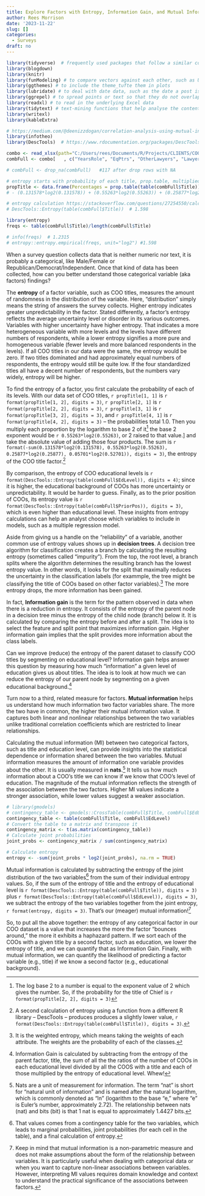 ```yaml
---
title: Explore Factors with Entropy, Information Gain, and Mutual Information
author: Rees Morrison
date: '2023-11-22'
slug: []
categories:
  - Surveys
draft: no
---
```


```r
library(tidyverse)  # frequently used packages that follow a similar coding approach
library(blogdown)
library(knitr)
library(funModeling) # to compare vectors against each other, such as URLs of posts
library(ggthemes) # to include the theme_tufte them in plots
library(lubridate) # to deal with date data, such as the date a post is published
library(ggrepel) # to spread points or text so that they do not overlap on a plot
library(readxl) # to read in the underlying Excel data
library(tidytext) # text-mining functions that help analyse the content of posts
library(writexl) 
library(kableExtra)
```

```r
# https://medium.com/@deenizzdogan/correlation-analysis-using-mutual-information-ac9fbc653029
library(infotheo)
library(DescTools)  # https://www.rdocumentation.org/packages/DescTools/versions/0.99.50/topics/Entropy

combo <- read_xlsx(path="C:/Users/rees/Documents/R/Projects/CLIENTS/COO Comp 2023/comboReportFour.xlsx")
combFull <- combo[   , c("YearsRole", "EqPtrs", "OtherLawyers", "Lawyers", "Reports", "Revenue", "PPEP", "DomOffices", "BillingRate", "Total", "Title", "City", "PriorPos", "EdLevel", "Email")] 

# combFull <- drop_na(combFull)   #117 after drop rows with NA

# entropy starts with probability of each title, prop.table, multiplied by log2 of that value, all summed
propTitle <- data.frame(Percentages = prop.table(table(combFull$Title)))
# - (0.131578*log2(0.131578)) + (0.55263*log2(0.55263)) + (0.25877*log2(0.25877)) + (0.05701*log2(0.52701))  # 1.415

# entropy calculation https://stackoverflow.com/questions/27254550/calculating-entropy?rq=3
# DescTools::Entropy(table(combFull$Title))  # 1.598

library(entropy)
freqs <- table(combFull$Title)/length(combFull$Title)

# info(freqs)  # 1.2315
# entropy::entropy.empirical(freqs, unit="log2") #1.598
```

When a survey question collects data that is neither numeric nor text, it is probably a categorical, like Male/Female or Republican/Democrat/Independent.  Once that kind of data has been collected, how can you better understand those categorical variable (aka factors) findings?     

The **entropy** of a factor variable, such as COO titles, measures the amount of randomness in the distribution of the variable. Here, "distribution" simply means the string of answers the survey collects.  Higher entropy indicates greater unpredictability in the factor.  Stated differently, a factor’s entropy reflects the average uncertainty level or disorder in its various outcomes.  Variables with higher uncertainty have higher entropy. That indicates a more heterogeneous variable with more levels and the levels have different numbers of respondents, while a lower entropy signifies a more pure and homogeneous variable (fewer levels and more balanced respondents in the levels). If all COO titles in our data were the same, the entropy would be zero. If two titles dominated and had approximately equal numbers of respondents, the entropy would still be quite low. If the four standardized titles all have a decent number of respondents, but the numbers vary widely, entropy will be higher.

To find the entropy of a factor, you first calculate the probability of each of its levels.  With our data set of COO titles, 
`r propTitle[1, 1]` is `r format(propTitle[1, 2], digits = 3)`, 
`r propTitle[2, 1]` is `r format(propTitle[2, 2], digits = 3)`, 
`r propTitle[3, 1]` is `r format(propTitle[3, 2], digits = 3)`, and 
`r propTitle[4, 1]` is `r format(propTitle[4, 2], digits = 3)` -- the probabilities total 1.0.  Then you multiply each proportion by the logarithm to base 2 of it^[The log base 2 to a number is equal to the exponent value of 2 which gives the number.  So, if the probability for the title of Chief is `r format(propTitle[2, 2], digits = 3)`] the base 2 exponent would be `r 0.55263*log2(0.55263)`, or 2 raised to that value.] and take the absolute value of adding those four products.  The sum is 
`r format(-sum(0.131578*log2(0.131578), 0.55263*log2(0.55263), 0.25877*log2(0.25877), 0.05701*log2(0.52701)), digits = 3)`, the entropy of the COO title factor.^[A second calculation of entropy using a function from a different R library -- DescTools -- produces produces a slightly lower value, `r format(DescTools::Entropy(table(combFull$Title)), digits = 3)`.]  

By comparison, the entropy of COO educational levels is `r format(DescTools::Entropy(table(combFull$EdLevel)), digits = 4)`; since it is higher, the educational background of COOs has more uncertainty or unpredictability. It would be harder to guess. Finally, as to the prior position of COOs, its entropy value is `r format(DescTools::Entropy(table(combFull$PriorPos)), digits = 3)`, which is even higher than educational level.  These insights from entropy calculations can help an analyst choose which variables to include in models, such as a multiple regression model.

Aside from giving us a handle on the "reliability" of a variable, another common use of entropy values shows up in **decision trees**.  A decision tree algorithm for classification creates a branch by calculating the resulting entropy (sometimes called "impurity").  From the top, the root level, a branch splits where the algorithm determines the resulting branch has the lowest entropy value.  In other words, it looks for the split that maximally reduces the uncertainty in the classification labels (for exammple, the tree might be classifying the title of COOs based on other factor variables).^[It is the weighted entropy, which means taking the weights of each attribute. The weights are the probability of each of the classes.] The more entropy drops, the more  information has been gained.

In fact, **Information gain** is the term for the pattern observed in data when there is a reduction in entropy. It consists of the entropy of the parent node in a decision tree minus the entropy of the child node (branch) below it. It is calculated by comparing the entropy before and after a split. The idea is to select the feature and split point that maximizes information gain. Higher information gain implies that the split provides more information about the class labels.

Can we improve (reduce) the entropy of the parent dataset to classify COO titles by segmenting on educational level? Information gain helps answer this question by measuring how much “information” a given level of education gives us about titles. The idea is to look at how much we can reduce the entropy of our parent node by segmenting on a given educational background.^[Information Gain is calculated by subtracting from the entropy of the parent factor, title, the sum of all the the ratios of the number of COOs in each educational level divided by all the COOS with a title and each of those multiplied by the entropy of educational level.  Whew!]

<!-- Where  Hp is the entropy of the parent (the complete, unsegmented dataset), n is the number of values of our target variable (and hence the number of child segments),  pci is the probability that an observation is in child  i (the weighting), and  Hci is the entropy of child (segment)  i. -->

Turn now to a third, related measure for factors.  **Mutual information** helps us understand how much information two factor variables share. The more the two have in common, the higher their mutual information value.  It captures both linear and nonlinear relationships between the two variables unlike traditional correlation coefficients which are restricted to linear relationships.

Calculating the mutual information (MI) between two categorical factors, such as title and education level, can provide insights into the statistical dependence or information shared between the two variables. Mutual information measures the amount of information one variable provides about the other. It is usually measured in **nats**.^[Nats are a unit of measurement for information. The term "nat" is short for "natural unit of information" and is named after the natural logarithm, which is commonly denoted as "ln" (logarithm to the base "e," where "e" is Euler's number, approximately 2.72).  The relationship between nats (nat) and bits (bit) is that 1 nat is equal to approximately 1.4427 bits.]  It tells us how much information about a COO's title we can know if we know that COO's level of education. The magnitude of the mutual information reflects the strength of the association between the two factors. Higher MI values indicate a stronger association, while lower values suggest a weaker association.

```r
# library(gmodels)
# contingency_table <- gmodels::CrossTable(combFull$Title, combFull$EdLevel)
contingency_table <- table(combFull$Title, combFull$EdLevel)
# Convert the table to a matrix and transpose it
contingency_matrix <- t(as.matrix(contingency_table))
# Calculate joint probabilities
joint_probs <- contingency_matrix / sum(contingency_matrix)

# Calculate entropy
entropy <- -sum(joint_probs * log2(joint_probs), na.rm = TRUE)
```

Mutual information is calculated by subtracting the entropy of the joint distribution of the two variables^[That values comes from a contingency table for the two variables, which leads to marginal probabilities, joint probabilities (for each cell in the table), and a final calculation of entropy.] from the sum of their individual entropy values.  So, if the sum of the entropy of title and the entropy of educational level is `r format(DescTools::Entropy(table(combFull$Title)), digits = 3)` plus `r format(DescTools::Entropy(table(combFull$EdLevel)), digits = 3)`, we subtract the entropy of the two variables together from the joint entropy, `r format(entropy, digits = 3)`.  That's our (meager) mutual information!^[Keep in mind that mutual information is a non-parametric measure and does not make assumptions about the form of the relationship between variables. It is particularly useful when dealing with categorical data or when you want to capture non-linear associations between variables. However, interpreting MI values requires domain knowledge and context to understand the practical significance of the associations between factors.]

So, to put all the above together: the entropy of any categorical factor in our COO dataset is a value that increases the more the factor "bounces around," the more it exhibits a haphazard pattern.  If we sort each of the COOs with a given title by a second factor, such as education, we lower the entropy of title, and we can quantify  that as Information Gain.  Finally, with mutual information, we can quantify the likelihood of predicting a factor variable (e.g., title) if we know a second factor (e.g., educational background).

<!-- End of post -->